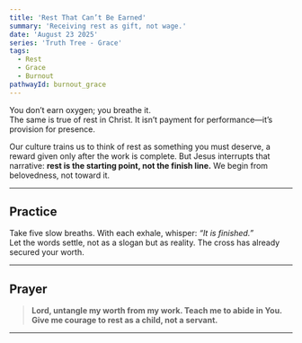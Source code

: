 ```yaml
---
title: 'Rest That Can’t Be Earned'
summary: 'Receiving rest as gift, not wage.'
date: 'August 23 2025'
series: 'Truth Tree - Grace'
tags:
  - Rest
  - Grace
  - Burnout
pathwayId: burnout_grace
---
```


You don’t earn oxygen; you breathe it.  
The same is true of rest in Christ. It isn’t payment for performance—it’s provision for presence.  

Our culture trains us to think of rest as something you must deserve, a reward given only after the work is complete. But Jesus interrupts that narrative: **rest is the starting point, not the finish line.** We begin from belovedness, not toward it.

---

## Practice

Take five slow breaths. With each exhale, whisper: *“It is finished.”*  
Let the words settle, not as a slogan but as reality. The cross has already secured your worth.  

---

## Prayer

> **Lord, untangle my worth from my work. Teach me to abide in You.  
> Give me courage to rest as a child, not a servant.**  

---